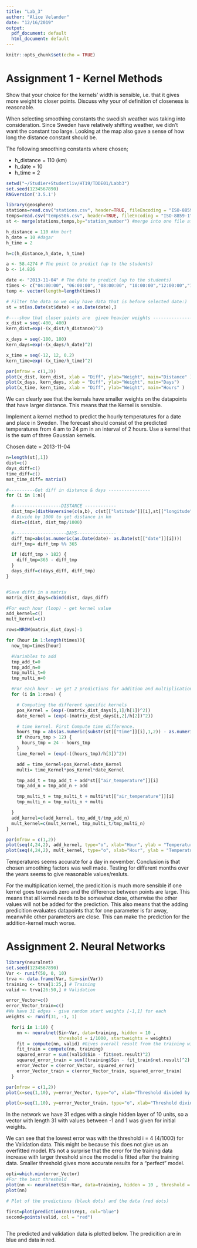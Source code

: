 ```yaml
---
title: "Lab_3"
author: "Alice Velander"
date: "12/16/2019"
output:
  pdf_document: default
  html_document: default
---
```


```r
knitr::opts_chunk$set(echo = TRUE)
```

# Assignment 1 - Kernel Methods
Show that your choice for the kernels’ width is sensible, i.e. that it gives more weight to closer points. Discuss why your of definition of closeness is reasonable.

When selecting smoothing constants the swedish weather was taking into consideration. Since Sweden have relatively shifting weather, we didn't want the constant too large. Looking at the map also gave a sense of how long the distance constant should be. 

The following smoothing constants where chosen; 

* h_distance = 110 (km)
* h_date = 10 
* h_time = 2


```r
setwd("~/Studier+Studentliv/HT19/TDDE01/Labb3")
set.seed(1234567890)
RNGversion('3.5.1')

library(geosphere)
stations=read.csv("stations.csv", header=TRUE, fileEncoding = "ISO-8859-1")
temps=read.csv("temps50k.csv", header=TRUE, fileEncoding = "ISO-8859-1")
st <- merge(stations,temps,by="station_number") #merge into one file after stations_number!

h_distance = 110 #km bort
h_date = 10 #dagar
h_time = 2

h=c(h_distance,h_date, h_time)

a <- 58.4274 # The point to predict (up to the students)
b <- 14.826

date <- "2013-11-04" # The date to predict (up to the students)
times <- c("04:00:00", "06:00:00", "08:00:00", "10:00:00","12:00:00","14:00:00","16:00:00","18:00:00","20:00:00","22:00:00","24:00:00")
temp <- vector(length=length(times))

# Filter the data so we only have data that is before selected date:)
st = st[as.Date(st$date) < as.Date(date),]

#----show that closer points are  given heavier weights ------------------------------
x_dist = seq(-400, 400)
kern_dist=exp(-(x_dist/h_distance)^2)

x_days = seq(-180, 180)
kern_days=exp(-(x_days/h_date)^2)

x_time = seq(-12, 12, 0.2)
kern_time=exp(-(x_time/h_time)^2)

par(mfrow = c(1,3))
plot(x_dist, kern_dist, xlab = "Diff", ylab="Weight", main="Distance" )
plot(x_days, kern_days, xlab = "Diff", ylab="Weight", main="Days")
plot(x_time, kern_time, xlab = "Diff", ylab="Weight", main="Hours" )

```

We can clearly see that the kernals have smaller weights on the datapoints that have larger distance. This means that the Kernel is sensible. 

Implement a kernel method to predict the hourly temperatures for a date and place in Sweden. The forecast should consist of the predicted temperatures from 4 am to 24 pm in an interval of 2 hours. Use a kernel that is the sum of three Gaussian kernels. 

Chosen date = 2013-11-04

```r

n=length(st[,1])
dist=c()
days_diff=c()
time_diff=c()
mat_time_diff= matrix()

#----------Get diff in distance & days ----------------
for (i in 1:n){

  #------------------DISTANCE ------------
  dist_tmp=(distHaversine(c(a,b), c(st[["latitude"]][i],st[["longitude"]][i])))
  # Divide by 1000 to get distance in km
  dist=c(dist, dist_tmp/1000)

  #--------------------DAYS---------------
  diff_tmp=abs(as.numeric(as.Date(date)- as.Date(st[["date"]][i])))
  diff_tmp= diff_tmp %% 365

  if (diff_tmp > 182) {
    diff_tmp=365 - diff_tmp
  }
  days_diff=c(days_diff, diff_tmp)
}


#Save diffs in a matrix
matrix_dist_days=cbind(dist, days_diff)

#For each hour (loop) - get kernel value
add_kernel=c()
mult_kernel=c()

rows=NROW(matrix_dist_days)-1

for (hour in 1:length(times)){
  now_tmp=times[hour]

  #Variables to add
  tmp_add_t=0
  tmp_add_n=0
  tmp_multi_t=0
  tmp_multi_n=0

  #For each hour - we get 2 predictions for addition and multiplication... save in two seperate arrays.
  for (i in 1:rows) {

    # Computing the different specific kernels
    pos_Kernel = (exp(-(matrix_dist_days[i,1]/h[1])^2))
    date_Kernel = (exp(-(matrix_dist_days[i,2]/h[2])^2))

    # time kernel. First Compute time difference.
    hours_tmp = abs(as.numeric(substr(st[["time"]][i],1,2)) - as.numeric(substr(now_tmp,1,2)))
    if (hours_tmp > 12) {
      hours_tmp = 24 - hours_tmp
    }
    time_Kernel = (exp(-((hours_tmp)/h[3])^2))

    add = time_Kernel+pos_Kernel+date_Kernel
    multi= time_Kernel*pos_Kernel*date_Kernel

    tmp_add_t = tmp_add_t + add*st[["air_temperature"]][i]
    tmp_add_n = tmp_add_n + add

    tmp_multi_t = tmp_multi_t + multi*st[["air_temperature"]][i]
    tmp_multi_n = tmp_multi_n + multi

  }
  add_kernel=c(add_kernel, tmp_add_t/tmp_add_n)
  mult_kernel=c(mult_kernel, tmp_multi_t/tmp_multi_n)
}

```



```r
par(mfrow = c(1,2))
plot(seq(4,24,2), add_kernel, type="o", xlab="Hour", ylab = "Temperature", main = "Addition")
plot(seq(4,24,2), mult_kernel, type="o", xlab="Hour", ylab = "Temperature", main = "Multiplication")
```
Temperatures seems accurate for a day in november. Conclusion is that chosen smoothing factors was well made. Testing for different months over the years seems to give reasonable values/resluts. 

For the multiplication kernel, the predicition is much more sensible if one kernel goes torwards zero and the difference between points are large. This means that all kernel needs to be somewhat close, otherwise the other values will not be added for the prediction. This also means that the adding predicition evaluates datapoints that for one parameter is far away, meanwhile other parameters are close. This can make the prediction for the addition-kernel much worse. 

# Assignment 2. Neural Networks

```r
library(neuralnet)
set.seed(1234567890)
Var <- runif(50, 0, 10)
trva <- data.frame(Var, Sin=sin(Var))
training <- trva[1:25,] # Training
valid <- trva[26:50,] # Validation

error_Vector=c()
error_Vector_train=c()
#We have 31 edges - give random start weights [-1,1] for each 
weights <- runif(31, -1, 1)

  for(i in 1:10) {
    nn <- neuralnet(Sin~Var, data=training, hidden = 10 , 
                    threshold = i/1000, startweights = weights)   
    fit = compute(nn, valid) #Gives overall result from the training with net.result
    fit_train = compute(nn, training)
    squared_error = sum((valid$Sin - fit$net.result)^2)
    squared_error_train = sum((training$Sin - fit_train$net.result)^2)
    error_Vector = c(error_Vector, squared_error)
    error_Vector_train = c(error_Vector_train, squared_error_train)
  }

par(mfrow = c(1,2))
plot(x=seq(1,10), y=error_Vector, type="o", xlab="Threshold divided by 1000", ylab="Error", main = "Validation", col="red")

plot(x=seq(1,10), y=error_Vector_train, type="o", xlab="Threshold divided by 1000", ylab="", main ="Training", col="blue")

```
In the network we have 31 edges with a single hidden layer of 10 units, so a vector with length 31 with values between -1 and 1 was given for initial weights. 

We can see that the lowest error was with the threshold i = 4 (4/1000) for the Validation data. This might be because this does not give us an overfitted model. It's not a surprise that the error for the training data increase with larger threshold since the model is fitted after the training data. Smaller threshold gives more accurate results for a "perfect" model. 


```r
opti=which.min(error_Vector)
#For the best threshold
plot(nn <- neuralnet(Sin~Var, data=training, hidden = 10 , threshold = opti/1000, startweights = weights)) 
plot(nn)

# Plot of the predictions (black dots) and the data (red dots)

first=plot(prediction(nn)$rep1, col="blue")
second=points(valid, col = "red")
  
```

The predicted and validation data is plotted below. The predicition are in blue and data in red. 


